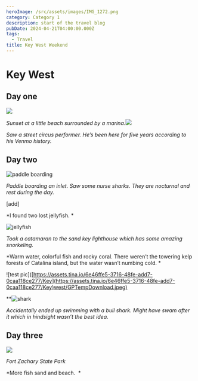 ```yaml
---
heroImage: /src/assets/images/IMG_1272.png
category: Category 1
description: start of the travel blog
pubDate: 2024-04-21T04:00:00.000Z
tags:
  - Travel
title: Key West Weekend
---
```


# Key West

## Day one

![](</src/assets/images/Key west/dji_fly_20240419_195302_179_1713570825620_pano_optimized.jpeg>)

*Sunset at a little beach surrounded by a marina.*![](</src/assets/images/Key west/IMG_1181.jpeg>)

*Saw a street circus performer. He’s been here for five years according to his Venmo history.*

## Day two

![paddle boarding](</src/assets/images/Key west/73531421772__753F9E32-3EAC-4003-82D2-3D6CB35F1BFF.jpeg>)

*Paddle boarding an inlet. Saw some nurse sharks. They are nocturnal and rest during the day.*

\[add]

\*I found two lost jellyfish. \*

![jellyfish](</src/assets/images/Key west/73532692029__F3D0D46C-B12B-4FCF-AB14-D6FAC20E222F.jpeg>)

*Took a catamaran to the sand key lighthouse which has some amazing snorkeling.*

\*Warm water, colorful fish and rocky coral. There weren’t the towering kelp forests of Catalina island, but the water wasn’t numbing cold. \*

!\[test pic]\([https://assets.tina.io/6e46ffe5-3716-48fe-add7-0caa118ce277/Key](https://assets.tina.io/6e46ffe5-3716-48fe-add7-0caa118ce277/Key)west/GPTempDownload.jpeg)

\*\*![shark](</src/assets/images/Key west/GPTempDownload.jpeg>)

*Accidentally ended up swimming with a bull shark. Might have swam after it which in hindsight wasn’t the best idea.*

## Day three

![](/src/assets/images/IMG_1272.png)

*Fort Zachary State Park*

\*More fish sand and beach.  \*
